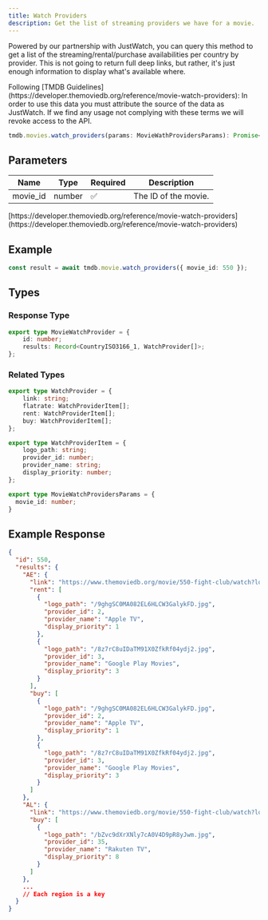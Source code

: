 ```yaml
---
title: Watch Providers
description: Get the list of streaming providers we have for a movie.
---
```


Powered by our partnership with JustWatch, you can query this method to get a list of the streaming/rental/purchase availabilities per country by provider.
This is not going to return full deep links, but rather, it's just enough information to display what's available where.

<Note title="JustWatch Attribution Required" type="warning">
Following [TMDB Guidelines](https://developer.themoviedb.org/reference/movie-watch-providers): In order to use this data you must attribute the source of the data as JustWatch. If we find any usage not complying with these terms we will revoke access to the API.
</Note>

```typescript
tmdb.movies.watch_providers(params: MovieWathProvidersParams): Promise<MovieWatchProvider>; 
```

## Parameters

| Name      | Type   | Required | Description                                      |
|-----------|--------|----------|--------------------------------------------------|
| movie_id  | number         | ✅      | The ID of the movie.                             |

<Note title="Reference">
    <p>[https://developer.themoviedb.org/reference/movie-watch-providers](https://developer.themoviedb.org/reference/movie-watch-providers)</p>
</Note>


## Example

```typescript
const result = await tmdb.movie.watch_providers({ movie_id: 550 });
```

## Types

### Response Type

```typescript
export type MovieWatchProvider = {
	id: number;
	results: Record<CountryISO3166_1, WatchProvider[]>;
};
```

### Related Types

```typescript
export type WatchProvider = {
	link: string;
	flatrate: WatchProviderItem[];
	rent: WatchProviderItem[];
	buy: WatchProviderItem[];
};

export type WatchProviderItem = {
	logo_path: string;
	provider_id: number;
	provider_name: string;
	display_priority: number;
};

export type MovieWatchProvidersParams = {
  movie_id: number;
}
```

## Example Response

```json
{
  "id": 550,
  "results": {
    "AE": {
      "link": "https://www.themoviedb.org/movie/550-fight-club/watch?locale=AE",
      "rent": [
        {
          "logo_path": "/9ghgSC0MA082EL6HLCW3GalykFD.jpg",
          "provider_id": 2,
          "provider_name": "Apple TV",
          "display_priority": 1
        },
        {
          "logo_path": "/8z7rC8uIDaTM91X0ZfkRf04ydj2.jpg",
          "provider_id": 3,
          "provider_name": "Google Play Movies",
          "display_priority": 3
        }
      ],
      "buy": [
        {
          "logo_path": "/9ghgSC0MA082EL6HLCW3GalykFD.jpg",
          "provider_id": 2,
          "provider_name": "Apple TV",
          "display_priority": 1
        },
        {
          "logo_path": "/8z7rC8uIDaTM91X0ZfkRf04ydj2.jpg",
          "provider_id": 3,
          "provider_name": "Google Play Movies",
          "display_priority": 3
        }
      ]
    },
    "AL": {
      "link": "https://www.themoviedb.org/movie/550-fight-club/watch?locale=AL",
      "buy": [
        {
          "logo_path": "/bZvc9dXrXNly7cA0V4D9pR8yJwm.jpg",
          "provider_id": 35,
          "provider_name": "Rakuten TV",
          "display_priority": 8
        }
      ]
    },
    ...
    // Each region is a key
  }
}
```
